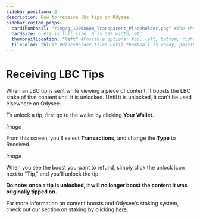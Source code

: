 ---
sidebar_position: 2
description: How to receive lbc tips on Odysee.
sidebar_custom_props:
  cardThumbnail: "/img/g_1200x600_Transparent_Placeholder.png" #The thumbnail on the category card.
  cardSize: 6 #12 is full size, 6 is 50% width, etc.
  thumbnailLocation: "left" #Possible options: top, left, bottom, right, none
  tileColor: "blue" #Placeholder tiles until thumbnail is ready, possible options: blue, cream, darkpurple, lightpurple, mauve, orange, pink, none
---

# Receiving LBC Tips

When an LBC tip is sent while viewing a piece of content, it boosts the LBC stake of that content until it is unlocked. Until it is unlocked, it can't be used elsewhere on Odysee.

To unlock a tip, first go to the wallet by clicking **Your Wallet**.

*image*

From this screen, you'll select **Transactions**, and change the **Type** to Received.

*image*

When you see the boost you want to refund, simply click the unlock icon next to "Tip," and you'll unlock the tip.

**Do note: once a tip is unlocked, it will no longer boost the content it was originally tipped on.**

For more information on content boosts and Odysee's staking system, check out our section on staking by clicking [here](https://help.odysee.tv/category-blockchain/category-staking/naming).
